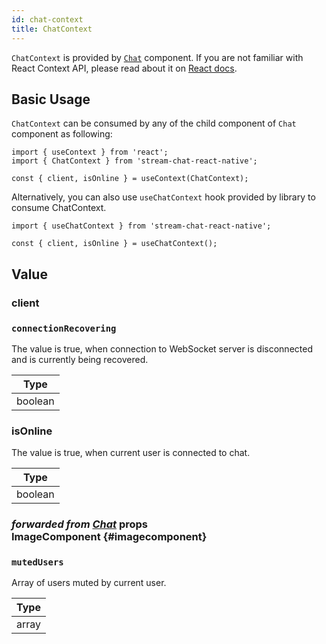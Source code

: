```yaml
---
id: chat-context
title: ChatContext
---
```



`ChatContext` is provided by [`Chat`](../core-components/chat.mdx) component. If you are not familiar with React Context API, please read about it on [React docs](https://reactjs.org/docs/context.html).

## Basic Usage

`ChatContext` can be consumed by any of the child component of `Chat` component as following:

```tsx
import { useContext } from 'react';
import { ChatContext } from 'stream-chat-react-native';

const { client, isOnline } = useContext(ChatContext);
```

Alternatively, you can also use `useChatContext` hook provided by library to consume ChatContext.

```tsx
import { useChatContext } from 'stream-chat-react-native';

const { client, isOnline } = useChatContext();
```

## Value

### client

<Client />

### `connectionRecovering`

The value is true, when connection to WebSocket server is disconnected and is currently being recovered.

| Type    |
| ------- |
| boolean |

### isOnline

The value is true, when current user is connected to chat.

| Type    |
| ------- |
| boolean |

### <div class="label description">_forwarded from [Chat](../core-components/chat.mdx#imagecomponent)_ props</div> ImageComponent {#imagecomponent}

<ImageComponent />

### `mutedUsers`

Array of users muted by current user.

| Type  |
| ----- |
| array |

<!-- ### setActiveChannel -->
<!-- ### channel -->
